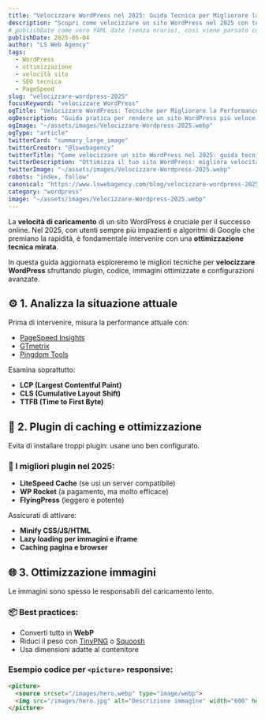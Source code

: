 ```yaml
---
title: "Velocizzare WordPress nel 2025: Guida Tecnica per Migliorare la Performance del Sito"
description: "Scopri come velocizzare un sito WordPress nel 2025 con tecniche avanzate, ottimizzazione PageSpeed, caching, immagini WebP e best practices SEO."
# publishDate come vero YAML date (senza orario), così viene parsato come Date e non come stringa
publishDate: 2025-05-04
author: "LS Web Agency"
tags:
  - WordPress
  - ottimizzazione
  - velocità sito
  - SEO tecnica
  - PageSpeed
slug: "velocizzare-wordpress-2025"
focusKeyword: "velocizzare WordPress"
ogTitle: "Velocizzare WordPress: Tecniche per Migliorare la Performance nel 2025"
ogDescription: "Guida pratica per rendere un sito WordPress più veloce e performante nel 2025: plugin, codice, immagini, caching e SEO."
ogImage: "~/assets/images/Velocizzare-Wordpress-2025.webp"
ogType: "article"
twitterCard: "summary_large_image"
twitterCreator: "@lswebagency"
twitterTitle: "Come velocizzare un sito WordPress nel 2025: guida tecnica"
twitterDescription: "Ottimizza il tuo sito WordPress: migliora velocità, PageSpeed e SEO tecnica con questa guida aggiornata al 2025."
twitterImage: "~/assets/images/Velocizzare-Wordpress-2025.webp"
robots: "index, follow"
canonical: "https://www.lswebagency.com/blog/velocizzare-wordpress-2025"
category: "wordpress"
image: "~/assets/images/Velocizzare-Wordpress-2025.webp"
---
```



La **velocità di caricamento** di un sito WordPress è cruciale per il successo online. Nel 2025, con utenti sempre più impazienti e algoritmi di Google che premiano la rapidità, è fondamentale intervenire con una **ottimizzazione tecnica mirata**.

In questa guida aggiornata esploreremo le migliori tecniche per **velocizzare WordPress** sfruttando plugin, codice, immagini ottimizzate e configurazioni avanzate.

## ⚙️ 1. Analizza la situazione attuale

Prima di intervenire, misura la performance attuale con:

- [PageSpeed Insights](https://pagespeed.web.dev/)
- [GTmetrix](https://gtmetrix.com)
- [Pingdom Tools](https://tools.pingdom.com)

Esamina soprattutto:
- **LCP (Largest Contentful Paint)**
- **CLS (Cumulative Layout Shift)**
- **TTFB (Time to First Byte)**

## 🧰 2. Plugin di caching e ottimizzazione

Evita di installare troppi plugin: usane uno ben configurato.

### 🔧 I migliori plugin nel 2025:

- **LiteSpeed Cache** (se usi un server compatibile)
- **WP Rocket** (a pagamento, ma molto efficace)
- **FlyingPress** (leggero e potente)

Assicurati di attivare:
- **Minify CSS/JS/HTML**
- **Lazy loading per immagini e iframe**
- **Caching pagina e browser**

## 🌐 3. Ottimizzazione immagini

Le immagini sono spesso le responsabili del caricamento lento.

### 📦 Best practices:
- Converti tutto in **WebP**
- Riduci il peso con [TinyPNG](https://tinypng.com) o [Squoosh](https://squoosh.app)
- Usa dimensioni adatte al contenitore

### Esempio codice per `<picture>` responsive:
```html
<picture>
  <source srcset="/images/hero.webp" type="image/webp">
  <img src="/images/hero.jpg" alt="Descrizione immagine" width="600" height="400">
</picture>